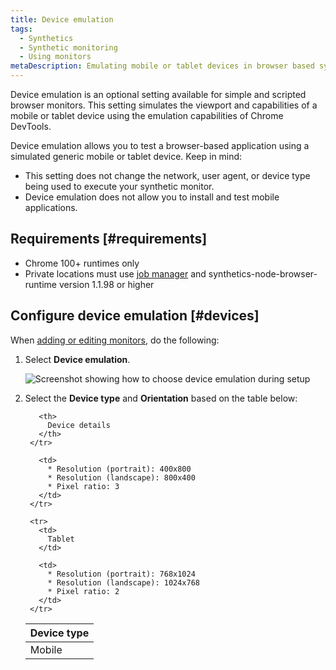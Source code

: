 ```yaml
---
title: Device emulation
tags:
  - Synthetics
  - Synthetic monitoring
  - Using monitors
metaDescription: Emulating mobile or tablet devices in browser based synthetic monitors
---
```



Device emulation is an optional setting available for simple and scripted browser monitors. This setting simulates the viewport and capabilities of a mobile or tablet device using the emulation capabilities of Chrome DevTools.

Device emulation allows you to test a browser-based application using a simulated generic mobile or tablet device. Keep in mind:
* This setting does not change the network, user agent, or device type being used to execute your synthetic monitor.
* Device emulation does not allow you to install and test mobile applications.

## Requirements [#requirements]

* Chrome 100+ runtimes only
* Private locations must use [job manager](/docs/synthetics/synthetic-monitoring/private-locations/job-manager-transition-guide) and synthetics-node-browser-runtime version 1.1.98 or higher

## Configure device emulation [#devices]

When [adding or editing monitors](/docs/synthetics/synthetic-monitoring/using-monitors/add-edit-monitors), do the following:

1. Select **Device emulation**.

    <img
      title="Screenshot showing how to choose device emulation during setup"
      alt="Screenshot showing how to choose device emulation during setup"
      src={syntheticDeviceEmulation}
    />

2. Select the **Device type** and **Orientation** based on the table below:

    <table>
      <thead>
        <tr>
          <th style={{ width: "200px" }}>
            Device type
          </th>

          <th>
            Device details
          </th>
        </tr>
      </thead>

      <tbody>
        <tr>
          <td>
            Mobile
          </td>

          <td>
            * Resolution (portrait): 400x800
            * Resolution (landscape): 800x400
            * Pixel ratio: 3
          </td>
        </tr>

        <tr>
          <td>
            Tablet
          </td>

          <td>
            * Resolution (portrait): 768x1024
            * Resolution (landscape): 1024x768
            * Pixel ratio: 2
          </td>
        </tr>
      </tbody>
    </table>